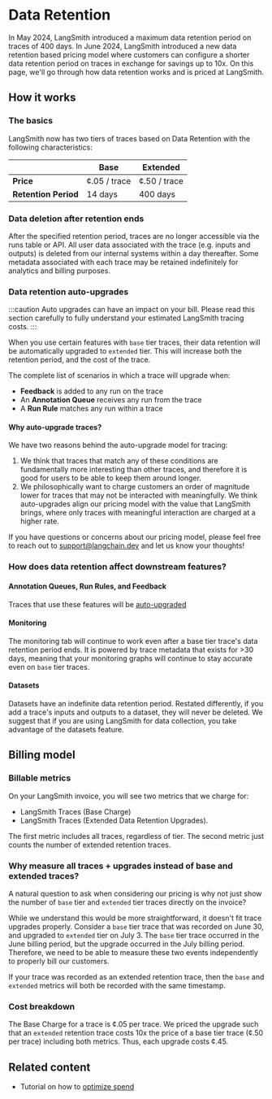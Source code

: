 # Data Retention

In May 2024, LangSmith introduced a maximum data retention period on traces of 400 days. In June 2024, LangSmith introduced
a new data retention based pricing model where customers can configure a shorter data retention period on traces in exchange
for savings up to 10x. On this page, we'll go through how data retention works and is priced at LangSmith.

## How it works

### The basics

LangSmith now has two tiers of traces based on Data Retention with the following characteristics:

|                      | Base         | Extended     |
| -------------------- | ------------ | ------------ |
| **Price**            | ¢.05 / trace | ¢.50 / trace |
| **Retention Period** | 14 days      | 400 days     |

### Data deletion after retention ends

After the specified retention period, traces are no longer accessible via the runs table or API. All user data associated
with the trace (e.g. inputs and outputs) is deleted from our internal systems within a day thereafter. Some metadata
associated with each trace may be retained indefinitely for analytics and billing purposes.

### Data retention auto-upgrades

:::caution
Auto upgrades can have an impact on your bill. Please read this section carefully to fully understand your
estimated LangSmith tracing costs.
:::

When you use certain features with `base` tier traces, their data retention will be automatically upgraded to
`extended` tier. This will increase both the retention period, and the cost of the trace.

The complete list of scenarios in which a trace will upgrade when:

- **Feedback** is added to any run on the trace
- An **Annotation Queue** receives any run from the trace
- A **Run Rule** matches any run within a trace

#### Why auto-upgrade traces?

We have two reasons behind the auto-upgrade model for tracing:

1. We think that traces that match any of these conditions are fundamentally more interesting than other traces, and
   therefore it is good for users to be able to keep them around longer.
2. We philosophically want to charge customers an order of magnitude lower for traces that may not be interacted with meaningfully.
   We think auto-upgrades align our pricing model with the value that LangSmith brings, where only traces with meaningful interaction
   are charged at a higher rate.

If you have questions or concerns about our pricing model, please feel free to reach out to support@langchain.dev and let us know your thoughts!

### How does data retention affect downstream features?

#### Annotation Queues, Run Rules, and Feedback

Traces that use these features will be [auto-upgraded](#data-retention-auto-upgrades)

#### Monitoring

The monitoring tab will continue to work even after a base tier trace's data retention period ends. It is powered by
trace metadata that exists for >30 days, meaning that your monitoring graphs will continue to stay accurate even on
`base` tier traces.

#### Datasets

Datasets have an indefinite data retention period. Restated differently, if you add a trace's inputs and outputs to a dataset,
they will never be deleted. We suggest that if you are using LangSmith for data collection, you take advantage of the datasets
feature.

## Billing model

### Billable metrics

On your LangSmith invoice, you will see two metrics that we charge for:

- LangSmith Traces (Base Charge)
- LangSmith Traces (Extended Data Retention Upgrades).

The first metric includes all traces, regardless of tier. The second metric just counts the number of extended retention traces.

### Why measure all traces + upgrades instead of base and extended traces?

A natural question to ask when considering our pricing is why not just show the number of `base` tier and `extended` tier
traces directly on the invoice?

While we understand this would be more straightforward, it doesn't fit trace upgrades properly. Consider a
`base` tier trace that was recorded on June 30, and upgraded to `extended` tier on July 3. The `base` tier
trace occurred in the June billing period, but the upgrade occurred in the July billing period. Therefore,
we need to be able to measure these two events independently to properly bill our customers.

If your trace was recorded as an extended retention trace, then the `base` and `extended` metrics will both be recorded
with the same timestamp.

### Cost breakdown

The Base Charge for a trace is ¢.05 per trace. We priced the upgrade such that an `extended` retention trace
costs 10x the price of a base tier trace (¢.50 per trace) including both metrics. Thus, each upgrade costs ¢.45.

## Related content

- Tutorial on how to [optimize spend](../../tutorials/Administrators/manage_spend)
